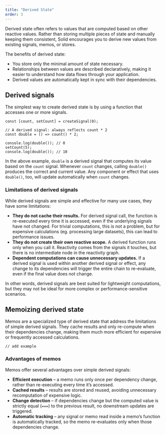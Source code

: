 ```yaml
---
title: "Derived State"
order: 3
---
```


Derived state often refers to values that are computed based on other reactive values.
Rather than storing multiple pieces of state and manually keeping them consistent, Solid encourages you to derive new values from existing signals, memos, or stores.

The benefits of derived state:
- You store only the minimal amount of state necessary.
- Relationships between values are described declaratively, making it easier to understand how data flows through your application.
- Derived values are automatically kept in sync with their dependencies.

## Derived signals

The simplest way to create derived state is by using a function that accesses one or more signals.

```tsx
const [count, setCount] = createSignal(0);

// A derived signal: always reflects count * 2
const double = () => count() * 2;

console.log(double()); // 0
setCount(5);
console.log(double()); // 10
```

In the above example, `double` is a derived signal that computes its value based on the `count` signal.
Whenever `count` changes, calling `double()` produces the correct and current value.
Any component or effect that uses `double()`, too, will update automatically when `count` changes.

### Limitations of derived signals

While derived signals are simple and effective for many use cases, they have some limitations:

- **They do not cache their results.** 
    For derived signal call, the function is re-executed every time it is accessed, even if the underlying signals have not changed.
    For trivial computations, this is not a problem, but for expensive calculations (eg. processing large datasets), this can lead to performance issues.
- **They do not create their own reactive scope.**
    A derived function runs only when you call it. 
    Reactivity comes from the signals it touches, but there is no intermediate node in the reactivity graph.
- **Dependent computations can cause unnecessary updates.**
    If a derived signal is used within another derived signal or effect, any change to its dependencies will trigger the entire chain to re-evaluate, even if the final value does not change.

In other words, derived signals are best suited for lightweight computations, but they may not be ideal for more complex or performance-sensitive scenarios.

## Memoizing derived state

Memos are a specialized type of derived state that address the limitations of simple derived signals.
They cache results and only re-compute when their dependencies change, making them much more efficient for expensive or frequently accessed calculations.

```tsx
// add example
```


### Advantages of memos

Memos offer several advantages over simple derived signals:

- **Efficient execution** – a memo runs only once per dependency change, rather than re-executing every time it’s accessed.
- **Cached results** – results are stored and reused, avoiding unnecessary recomputation of expensive logic.
- **Change detection** – if dependencies change but the computed value is strictly equal (`===`) to the previous result, no downstream updates are triggered.
- **Automatic tracking** – any signal or memo read inside a memo’s function is automatically tracked, so the memo re-evaluates only when those dependencies change.